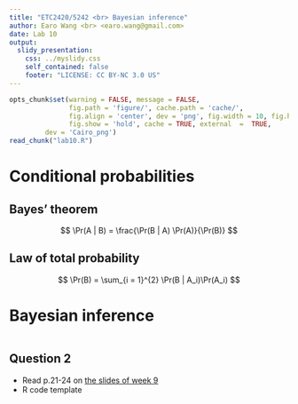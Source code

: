 ```yaml
---
title: "ETC2420/5242 <br> Bayesian inference"
author: Earo Wang <br> <earo.wang@gmail.com>
date: Lab 10
output:
  slidy_presentation:
    css: ../myslidy.css
    self_contained: false
    footer: "LICENSE: CC BY-NC 3.0 US"
---
```


```r
opts_chunk$set(warning = FALSE, message = FALSE, 
			   fig.path = 'figure/', cache.path = 'cache/', 
			   fig.align = 'center', dev = 'png', fig.width = 10, fig.height = 6, 
			   fig.show = 'hold', cache = TRUE, external  =  TRUE,
         dev = 'Cairo_png')
read_chunk("lab10.R")
```

# Conditional probabilities

<!-- break -->

## Bayes' theorem

$$
\Pr(A | B) = \frac{\Pr(B | A) \Pr(A)}{\Pr(B)}
$$

## Law of total probability

$$
\Pr(B) = \sum_{i = 1}^{2} \Pr(B | A_i)\Pr(A_i)
$$

# Bayesian inference

```r
```

## Question 2

* Read p.21-24 on [the slides of week 9](http://dicook.github.io/Statistical_Thinking/lectures/10-bayesian-reasoning.pdf) 
* R code template

```r
```

